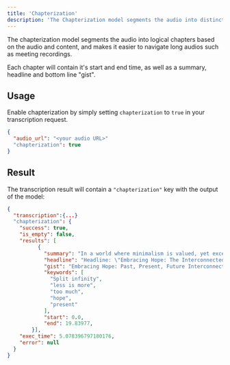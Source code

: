 ```yaml
---
title: 'Chapterization'
description: 'The Chapterization model segments the audio into distinct chapters, each with a descriptive headline and summaries'
---
```


The chapterization model segments the audio 
into logical chapters based on the audio and content, and makes it easier to navigate long audios such as meeting recordings.

Each chapter will contain it's start and end time, as well as a summary, headline and bottom line "gist".

## Usage
Enable chapterization by simply setting ```chapterization``` to ```true``` in your transcription request.
```json Request JSON
{
  "audio_url": "<your audio URL>"
  "chapterization": true
}
```
## Result
The transcription result will contain a ```"chapterization"``` key with the output of the model:

```json Result
{
  "transcription":{...}
  "chapterization": {
    "success": true,
    "is_empty": false,
    "results": [
          {
            "summary": "In a world where minimalism is valued, yet excess is desired, hope for the future remains. The past predicts the present, which is yet to be determined.",
            "headline": "Headline: \"Embracing Hope: The Interconnectedness of Past, Present, and Future\"",
            "gist": "Embracing Hope: Past, Present, Future Interconnected",
            "keywords": [
              "Split infinity",
              "less is more",
              "too much",
              "hope",
              "present"
            ],
            "start": 0.0,
            "end": 19.83977,
        }],
    "exec_time": 5.078396797180176,
    "error": null
  }
}
```
```json
```